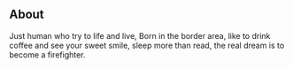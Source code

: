 ## About

Just human who try to life and live, Born in the border area, like to drink coffee and see your sweet smile, sleep more than read, the real dream is to become a firefighter.
